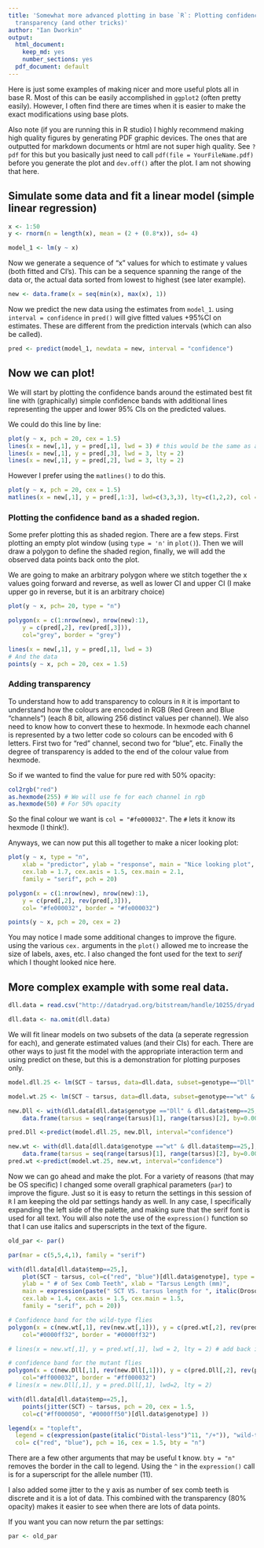 ```yaml
---
title: 'Somewhat more advanced plotting in base `R`: Plotting confidence bands with
  transparency (and other tricks)'
author: "Ian Dworkin"
output:
  html_document:
    keep_md: yes
    number_sections: yes
  pdf_document: default
---
```


Here is just some examples of making nicer and more useful plots all in base R. Most of this can be easily accomplished in `ggplot2` (often pretty easily). However, I often find there are times when it is easier to make the exact modifications using base plots.

Also note (if you are running this in R studio) I highly recommend making high quality figures by generating PDF graphic devices. The ones that are outputted for markdown documents or html are not super high quality. See `?pdf` for this but you basically just need to call `pdf(file = YourFileName.pdf)` before you generate the plot and `dev.off()` after the plot. I am not showing that here. 

## Simulate some data and fit a linear model (simple linear regression)
```r
x <- 1:50
y <- rnorm(n = length(x), mean = (2 + (0.8*x)), sd= 4)

model_1 <- lm(y ~ x)
```

Now we generate a sequence of "x" values for which to estimate y values (both fitted and CI's). This can be a sequence spanning the range of the data or, the actual data sorted from lowest to highest (see later example).
```r
new <- data.frame(x = seq(min(x), max(x), 1))
```

Now we predict the new data using the estimates from `model_1`. 
using `interval = confidence` in `pred()` will give fitted values +95%CI on estimates. These are different from the prediction intervals (which can also be called).

```r
pred <- predict(model_1, newdata = new, interval = "confidence")
```


## Now we can plot!

We will start by plotting the confidence bands around the estimated best fit line with (graphically) simple confidence bands with additional lines representing the upper and lower 95% CIs on the predicted values.

We could do this line by line:

```r
plot(y ~ x, pch = 20, cex = 1.5)
lines(x = new[,1], y = pred[,1], lwd = 3) # this would be the same as abline(model.1)
lines(x = new[,1], y = pred[,3], lwd = 3, lty = 2)
lines(x = new[,1], y = pred[,2], lwd = 3, lty = 2)
```

However I prefer using the `matlines()` to do this.
```r
plot(y ~ x, pch = 20, cex = 1.5)
matlines(x = new[,1], y = pred[,1:3], lwd=c(3,3,3), lty=c(1,2,2), col = 1)
```

### Plotting the confidence band as a shaded region.
Some prefer plotting this as shaded region. There are a few steps. First plotting an empty plot window (using `type = 'n'` in `plot()`). Then we will draw a polygon to define the shaded region, finally, we will add the observed data points back onto the plot.

We are going to make an arbitrary polygon where we stitch together the x values going forward and reverse, as well as lower CI and upper CI (I make upper go in reverse, but it is an arbitrary choice)

```r
plot(y ~ x, pch= 20, type = "n") 

polygon(x = c(1:nrow(new), nrow(new):1), 
    y = c(pred[,2], rev(pred[,3])), 
    col="grey", border = "grey")

lines(x = new[,1], y = pred[,1], lwd = 3)
# And the data
points(y ~ x, pch = 20, cex = 1.5)
```

### Adding transparency 

To understand how to add transparency to colours in `R` it is important to understand how the colours are encoded in RGB (Red Green and Blue "channels") (each 8 bit, allowing 256 distinct values per channel). We also need to know how to convert these to hexmode. In hexmode each channel is represented by a two letter code so colours can be encoded with 6 letters. First two for "red" channel, second two for "blue", etc. Finally the degree of transparency is added to the end of the colour value from hexmode.

So if we wanted to find the value for pure red with 50% opacity:
```r
col2rgb("red")
as.hexmode(255) # We will use fe for each channel in rgb
as.hexmode(50) # For 50% opacity
```

So the final colour we want is `col = "#fe000032"`. The `#` lets it know its hexmode (I think!).

Anyways, we can now put this all together to make a nicer looking plot:

```r
plot(y ~ x, type = "n",
    xlab = "predictor", ylab = "response", main = "Nice looking plot", 
    cex.lab = 1.7, cex.axis = 1.5, cex.main = 2.1, 
    family = "serif", pch = 20)

polygon(x = c(1:nrow(new), nrow(new):1), 
    y = c(pred[,2], rev(pred[,3])), 
    col= "#fe000032", border = "#fe000032")

points(y ~ x, pch = 20, cex = 2)
```

You may notice I made some additional changes to improve the figure. using the various `cex.` arguments in the `plot()` allowed me to increase the size of labels, axes, etc. I also changed the font used for the text to *serif* which I thought looked nice here.

## More complex example with some real data.

```r
dll.data = read.csv("http://datadryad.org/bitstream/handle/10255/dryad.8377/dll.csv", header=TRUE)

dll.data <- na.omit(dll.data)
```

We will fit linear models on two subsets of the data (a seperate regression for each), and generate estimated values (and their CIs) for each. There are other ways to just fit the model with the appropriate interaction term and using predict on these, but this is a demonstration for plotting purposes only.

```r
model.dll.25 <- lm(SCT ~ tarsus, data=dll.data, subset=genotype=="Dll" & temp==25)

model.wt.25 <- lm(SCT ~ tarsus, data=dll.data, subset=genotype=="wt" & temp==25)

new.Dll <- with(dll.data[dll.data$genotype =="Dll" & dll.data$temp==25,],
    data.frame(tarsus = seq(range(tarsus)[1], range(tarsus)[2], by=0.005) ))

pred.Dll <-predict(model.dll.25, new.Dll, interval="confidence")

new.wt <- with(dll.data[dll.data$genotype =="wt" & dll.data$temp==25,],
    data.frame(tarsus = seq(range(tarsus)[1], range(tarsus)[2], by=0.005) ))
pred.wt <-predict(model.wt.25, new.wt, interval="confidence")
```

Now we can go ahead and make the plot. For a variety of reasons (that may be OS specific) I changed some overall graphical parameters (`par`) to improve the figure. Just so it is easy to return the settings in this session of `R` I am keeping the old par settings handy as well. In any case, I specifically expanding the left side of the palette, and making sure that the serif font is used for all text. You will also note the use of the `expression()` function  so that I can use italics and superscripts in the text of the figure.

```r
old_par <- par()

par(mar = c(5,5,4,1), family = "serif")

with(dll.data[dll.data$temp==25,], 
    plot(SCT ~ tarsus, col=c("red", "blue")[dll.data$genotype], type = "n",
    ylab = " # of Sex Comb Teeth", xlab = "Tarsus Length (mm)",
    main = expression(paste(" SCT VS. tarsus length for ", italic(Drosophila), " genotypes" )), 
    cex.lab = 1.4, cex.axis = 1.5, cex.main = 1.5,
    family = "serif", pch = 20))

# Confidence band for the wild-type flies
polygon(x = c(new.wt[,1], rev(new.wt[,1])), y = c(pred.wt[,2], rev(pred.wt[,3])), 
    col="#0000ff32", border = "#0000ff32")

# lines(x = new.wt[,1], y = pred.wt[,1], lwd = 2, lty = 2) # add back if you want line for slope

# confidence band for the mutant flies
polygon(x = c(new.Dll[,1], rev(new.Dll[,1])), y = c(pred.Dll[,2], rev(pred.Dll[,3])), 
    col="#ff000032", border = "#ff000032")
# lines(x = new.Dll[,1], y = pred.Dll[,1], lwd=2, lty = 2)

with(dll.data[dll.data$temp==25,], 
    points(jitter(SCT) ~ tarsus, pch = 20, cex = 1.5, 
    col=c("#ff000050", "#0000ff50")[dll.data$genotype] ))

legend(x = "topleft", 
  legend = c(expression(paste(italic("Distal-less")^11, "/+")), "wild-type"), 
  col= c("red", "blue"), pch = 16, cex = 1.5, bty = "n")
```

There are a few other arguments that may be useful t know. `bty = "n"` removes the border in the call to legend. Using the `^` in the `expression()` call is for a superscript for the allele number (11).

I also added some jitter to the y axis as number of sex comb teeth is discrete and it is a lot of data. This combined with the transparency (80% opacity) makes it easier to see when there are lots of data points. 

If you want you can now return the par settings:
```r
par <- old_par
```
